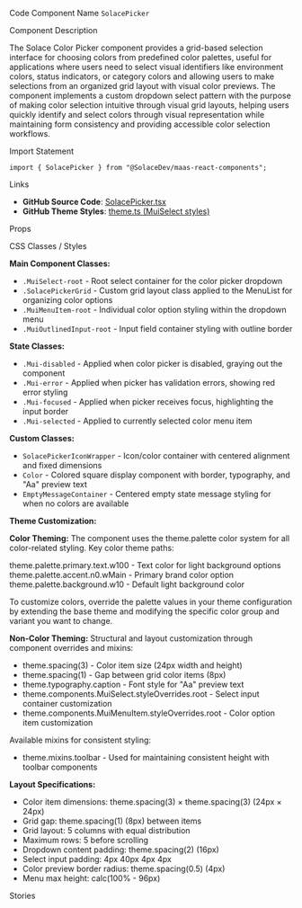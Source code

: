 
<Meta of={SolaceColorPickerStories} />

<Title>Color Picker</Title>

<Description of={SolaceColorPickerStories} />

<Subtitle>Code Component Name</Subtitle>
`SolacePicker`

<Subtitle>Component Description</Subtitle>

The Solace Color Picker component provides a grid-based selection interface for choosing colors from predefined color palettes, useful for applications where users need to select visual identifiers like environment colors, status indicators, or category colors and allowing users to make selections from an organized grid layout with visual color previews. The component implements a custom dropdown select pattern with the purpose of making color selection intuitive through visual grid layouts, helping users quickly identify and select colors through visual representation while maintaining form consistency and providing accessible color selection workflows.

<Subtitle>Import Statement</Subtitle>

```tsx
import { SolacePicker } from "@SolaceDev/maas-react-components";
```

<Subtitle>Links</Subtitle>

- **GitHub Source Code**: [SolacePicker.tsx](https://github.com/SolaceDev/maas-react-components/blob/main/src/components/form/SolacePicker.tsx)
- **GitHub Theme Styles**: <a href="https://github.com/SolaceDev/maas-react-components/blob/main/src/resources/theme.ts#:~:text=MuiSelect" target="_blank">theme.ts (MuiSelect styles)</a>

<Subtitle>Props</Subtitle>

<ArgTypes of={SolaceColorPickerStories} />

<Subtitle>CSS Classes / Styles</Subtitle>

**Main Component Classes:**

- `.MuiSelect-root` - Root select container for the color picker dropdown
- `.SolacePickerGrid` - Custom grid layout class applied to the MenuList for organizing color options
- `.MuiMenuItem-root` - Individual color option styling within the dropdown menu
- `.MuiOutlinedInput-root` - Input field container styling with outline border

**State Classes:**

- `.Mui-disabled` - Applied when color picker is disabled, graying out the component
- `.Mui-error` - Applied when picker has validation errors, showing red error styling
- `.Mui-focused` - Applied when picker receives focus, highlighting the input border
- `.Mui-selected` - Applied to currently selected color menu item

**Custom Classes:**

- `SolacePickerIconWrapper` - Icon/color container with centered alignment and fixed dimensions
- `Color` - Colored square display component with border, typography, and "Aa" preview text
- `EmptyMessageContainer` - Centered empty state message styling for when no colors are available

**Theme Customization:**

**Color Theming:**
The component uses the theme.palette color system for all color-related styling. Key color theme paths:

<div style={{ display: "flex", alignItems: "center", margin: "8px 0" }}>
	<div
		style={{
			width: "16px",
			height: "16px",
			backgroundColor: "#000000",
			border: "1px solid rgba(0,0,0,0.2)",
			borderRadius: "3px",
			marginRight: "8px"
		}}
	></div>
	<span>theme.palette.primary.text.w100 - Text color for light background options</span>
</div>
<div style={{ display: "flex", alignItems: "center", margin: "8px 0" }}>
	<div
		style={{
			width: "16px",
			height: "16px",
			backgroundColor: "#3C69E1",
			border: "1px solid rgba(0,0,0,0.2)",
			borderRadius: "3px",
			marginRight: "8px"
		}}
	></div>
	<span>theme.palette.accent.n0.wMain - Primary brand color option</span>
</div>
<div style={{ display: "flex", alignItems: "center", margin: "8px 0" }}>
	<div
		style={{
			width: "16px",
			height: "16px",
			backgroundColor: "#FFFFFF",
			border: "1px solid rgba(0,0,0,0.2)",
			borderRadius: "3px",
			marginRight: "8px"
		}}
	></div>
	<span>theme.palette.background.w10 - Default light background color</span>
</div>

To customize colors, override the palette values in your theme configuration by extending the base theme and modifying the specific color group and variant you want to change.

**Non-Color Theming:**
Structural and layout customization through component overrides and mixins:

- theme.spacing(3) - Color item size (24px width and height)
- theme.spacing(1) - Gap between grid color items (8px)
- theme.typography.caption - Font style for "Aa" preview text
- theme.components.MuiSelect.styleOverrides.root - Select input container customization
- theme.components.MuiMenuItem.styleOverrides.root - Color option item customization

Available mixins for consistent styling:

- theme.mixins.toolbar - Used for maintaining consistent height with toolbar components

**Layout Specifications:**

- Color item dimensions: theme.spacing(3) × theme.spacing(3) (24px × 24px)
- Grid gap: theme.spacing(1) (8px) between items
- Grid layout: 5 columns with equal distribution
- Maximum rows: 5 before scrolling
- Dropdown content padding: theme.spacing(2) (16px)
- Select input padding: 4px 40px 4px 4px
- Color preview border radius: theme.spacing(0.5) (4px)
- Menu max height: calc(100% - 96px)

<Subtitle>Stories</Subtitle>

<CustomStories />
